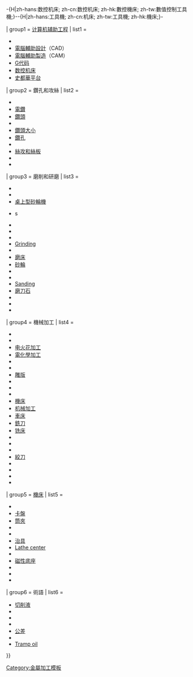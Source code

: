 -{H|zh-hans:数控机床; zh-cn:数控机床; zh-hk:數控機床; zh-tw:數值控制工具機;}--{H|zh-hans:工具機; zh-cn:机床; zh-tw:工具機; zh-hk:機床;}-<!--
-->
{{Navbox
| name = Metalworking navbox/mach
| border= {{{border|}}}
| title  = [[:Category:機械加工|機械加工]]和計算
| listclass = hlist
| state  = {{#ifeq:{{{1|}}}|open|uncollapsed|collapsed}}

| group1 = [[:Category:计算机辅助工程|计算机辅助工程]]
| list1  =
* {{tsl|en|2.5D (machining)|2.5D (加工)|2.5D}}
* [[電腦輔助設計]]（CAD）
* [[電腦輔助製造]]（CAM）
* [[G代码]]
* [[数控机床]]
* [[史都華平台]]

| group2 = 鑽孔和攻絲
| list2  =
* {{tsl|en|Die head}}
* [[電鑽]]
* [[鑽頭]]
* {{tsl|en|Drill bit shank}}
* [[鑽頭大小]]
* [[鑽孔]]
* {{tsl|en|List of drill and tap sizes}}
* [[絲攻和絲板]]
* {{tsl|en|Tap wrench}}
* {{tsl|en|Threading (manufacturing)|Threading}}

| group3 = 磨削和研磨
| list3  =
* {{tsl|en|Abrasive}}
* {{tsl|en|Angle grinder}}
* [[桌上型砂輪機]]
* {{tsl|en|Coated abrasive}}s
* {{tsl|en|Cylindrical grinder}}
* {{tsl|en|Diamond plate}}
* {{tsl|en|Flick grinder}}
* [[Grinding]]
* {{tsl|en|Grinding dresser}}
* [[磨床]]
* [[砂輪]]
* {{tsl|en|Jig grinder}}
* {{tsl|en|Lapping}}
* [[砂纸|Sanding]]
* [[磨刀石]]
* {{tsl|en|Spark testing}}
* {{tsl|en|Surface grinding|Surface grinder}}
* {{tsl|en|Tool and cutter grinder}}

| group4 = 機械加工
| list4  =
* {{tsl|en|Boring (manufacturing)|Boring}}
* {{tsl|en|Broaching (metalworking)|Broaching}}
* [[电火花加工]]
* [[電化學加工]]
* {{tsl|en|Electron beam machining}}
* {{tsl|en|Endmill}}
* [[雕版]]
* {{tsl|en|Facing (machining)|Facing}}
* {{tsl|en|Hobbing}}
* {{tsl|en|Jig borer}}
* [[機床]]
* [[机械加工]]
* [[車床]]
* [[銑刀]]
* [[铣床]]
* {{tsl|en|Pantograph}}
* {{tsl|en|Photochemical machining}}
* {{tsl|en|Planer (metalworking)|Planer}}
* [[絞刀]]
* {{tsl|en|Rotary transfer machine|旋转传送机}}
* {{tsl|en|Shaper}}
* {{tsl|en|Turning||车削}}
* {{tsl|en|Ultrasonic machining|超声波加工}}

| group5 = [[機床]]
| list5  =
* {{tsl|en|Angle plate}}
* [[卡盤]]
* [[筒夾]]
* {{tsl|en|Fixture (tool)|Fixture}}
* {{tsl|en|Indexing head}}
* [[治具]]
* [[Lathe center]]
* {{tsl|en|Machine taper}}
* [[磁性底座]]
* {{tsl|en|Mandrel|顶杆}}
* {{tsl|en|Rotary table|回转工作台}}
* {{tsl|en|Wiggler (tool)|Wiggler}}

| group6 = 術語
| list6  =

* [[切削液]]
* {{tsl|en|Machining vibrations|加工振动}}
* {{tsl|en|Speeds and feeds}}
* {{tsl|en|Swarf|切屑}}
* [[公差 (工程学)|公差]]
* {{tsl|en|Tool and die maker|工具和模具制造}}
* [[Tramp oil]]

}}<noinclude>
[[Category:金屬加工模板]]
</noinclude>
